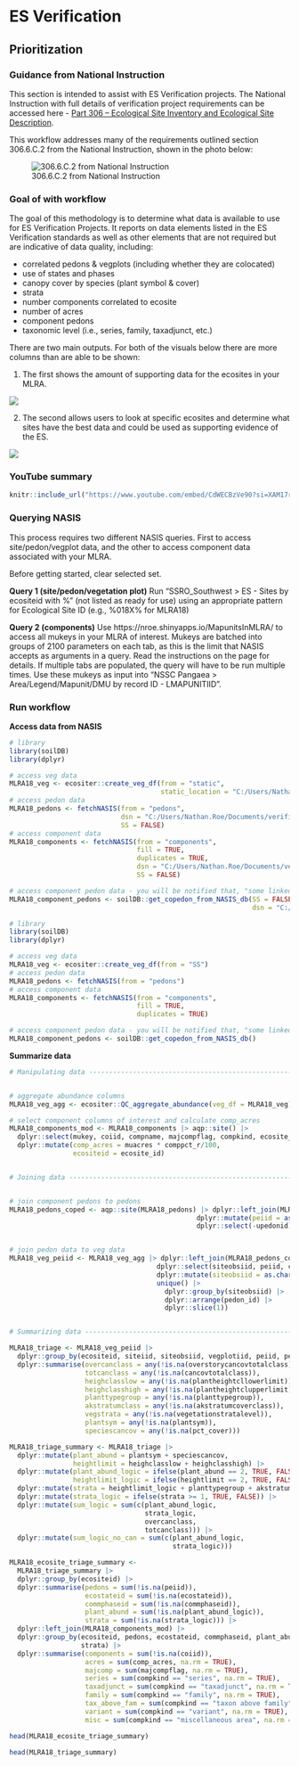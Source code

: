 # ES Verification

## Prioritization

### Guidance from National Instruction

This section is intended to assist with ES Verification projects. The National Instruction with full details of verification project requirements can be accessed here - [Part 306 – Ecological Site Inventory and Ecological Site Description](https://raw.githubusercontent.com/natearoe/ESS_FAQs/main/_book/Title_430_NI.pdf). 

This workflow addresses many of the requirements outlined section 306.6.C.2 from the National Instruction, shown in the photo below:

![306.6.C.2 from National Instruction](images/ES_verification_instruction.JPG)

### Goal of with workflow

The goal of this methodology is to determine what data is available to use for ES Verification Projects. It reports on data elements listed in the ES Verification standards as well as other elements that are not required but are indicative of data quality, including:


* correlated pedons & vegplots (including whether they are colocated)
* use of states and phases
* canopy cover by species (plant symbol & cover)
* strata
* number components correlated to ecosite
* number of acres
* component pedons
* taxonomic level (i.e., series, family, taxadjunct, etc.)

There are two main outputs. For both of the visuals below there are more columns than are able to be shown:

1. The first shows the amount of supporting data for the ecosites in your MLRA. 

![](images/ES_verification_ecosite_level_output.JPG)

2. The second allows users to look at specific ecosites and determine what sites have the best data and could be used as supporting evidence of the ES.

![](images/ES_verification_site_level.JPG)

### YouTube summary

```r
knitr::include_url("https://www.youtube.com/embed/CdWECBzVe90?si=XAM17rCs7NJmFSsd")
```

### Querying NASIS

This process requires two different NASIS queries. First to access site/pedon/vegplot data, and the other to access component data associated with your MLRA.

Before getting started, clear selected set.

**Query 1 (site/pedon/vegetation plot)**
Run "SSRO_Southwest > ES - Sites by ecositeid with %" (not listed as ready for use) using an appropriate pattern for Ecological Site ID (e.g., %018X% for MLRA18)

**Query 2 (components)**
Use https://nroe.shinyapps.io/MapunitsInMLRA/ to access all mukeys in your MLRA of interest. Mukeys are batched into groups of 2100 parameters on each tab, as this is the limit that NASIS accepts as arguments in a query. Read the instructions on the page for details. If multiple tabs are populated, the query will have to be run multiple times. Use these mukeys as input into "NSSC Pangaea > Area/Legend/Mapunit/DMU by record ID - LMAPUNITIID". 

### Run workflow

**Access data from NASIS**
```r
# library
library(soilDB)
library(dplyr)

# access veg data
MLRA18_veg <- ecositer::create_veg_df(from = "static",
                                      static_location = "C:/Users/Nathan.Roe/Documents/verification_projects/MLRA18_verification.sqlite")
# access pedon data
MLRA18_pedons <- fetchNASIS(from = "pedons",
                            dsn = "C:/Users/Nathan.Roe/Documents/verification_projects/MLRA18_verification.sqlite",
                            SS = FALSE)
# access component data
MLRA18_components <- fetchNASIS(from = "components",
                                fill = TRUE,
                                duplicates = TRUE,
                                dsn = "C:/Users/Nathan.Roe/Documents/verification_projects/MLRA18_verification.sqlite",
                                SS = FALSE)

# access component pedon data - you will be notified that, "some linked pedons not in selected set or local database"
MLRA18_component_pedons <- soilDB::get_copedon_from_NASIS_db(SS = FALSE,
                                                             dsn = "C:/Users/Nathan.Roe/Documents/verification_projects/MLRA18_verification.sqlite")

```


```r
# library
library(soilDB)
library(dplyr)

# access veg data
MLRA18_veg <- ecositer::create_veg_df(from = "SS")
# access pedon data
MLRA18_pedons <- fetchNASIS(from = "pedons")
# access component data
MLRA18_components <- fetchNASIS(from = "components",
                                fill = TRUE,
                                duplicates = TRUE)

# access component pedon data - you will be notified that, "some linked pedons not in selected set or local database"
MLRA18_component_pedons <- soilDB::get_copedon_from_NASIS_db()
```

**Summarize data**
```r
# Manipulating data ------------------------------------------------------


# aggregate abundance columns
MLRA18_veg_agg <- ecositer::QC_aggregate_abundance(veg_df = MLRA18_veg)

# select component columns of interest and calculate comp_acres
MLRA18_components_mod <- MLRA18_components |> aqp::site() |>
  dplyr::select(mukey, coiid, compname, majcompflag, compkind, ecosite_id, muacres, comppct_r) |>
  dplyr::mutate(comp_acres = muacres * comppct_r/100,
                ecositeid = ecosite_id)


# Joining data -----------------------------------------------------------


# join component pedons to pedons
MLRA18_pedons_coped <- aqp::site(MLRA18_pedons) |> dplyr::left_join(MLRA18_component_pedons |>
                                               dplyr::mutate(peiid = as.character(peiid)) |>
                                               dplyr::select(-upedonid))


# join pedon data to veg data
MLRA18_veg_peiid <- MLRA18_veg_agg |> dplyr::left_join(MLRA18_pedons_coped |>
                                     dplyr::select(siteobsiid, peiid, coiid, pedon_id, representative, rvindicator) |>
                                     dplyr::mutate(siteobsiid = as.character(siteobsiid)) |>
                                     unique() |>
                                       dplyr::group_by(siteobsiid) |>
                                       dplyr::arrange(pedon_id) |>
                                       dplyr::slice(1))


# Summarizing data -------------------------------------------------------

MLRA18_triage <- MLRA18_veg_peiid |>
  dplyr::group_by(ecositeid, siteiid, siteobsiid, vegplotiid, peiid, pedon_id, representative, ecostateid, commphaseid) |>
  dplyr::summarise(overcanclass = any(!is.na(overstorycancovtotalclass)),
                   totcanclass = any(!is.na(cancovtotalclass)),
                   heighclasslow = any(!is.na(plantheightcllowerlimit)),
                   heighclasshigh = any(!is.na(plantheightclupperlimit)),
                   planttypegroup = any(!is.na(planttypegroup)),
                   akstratumclass = any(!is.na(akstratumcoverclass)),
                   vegstrata = any(!is.na(vegetationstratalevel)),
                   plantsym = any(!is.na(plantsym)),
                   speciescancov = any(!is.na(pct_cover)))

MLRA18_triage_summary <- MLRA18_triage |>
  dplyr::mutate(plant_abund = plantsym + speciescancov,
                heightlimit = heighclasslow + heighclasshigh) |>
  dplyr::mutate(plant_abund_logic = ifelse(plant_abund == 2, TRUE, FALSE),
                heightlimit_logic = ifelse(heightlimit == 2, TRUE, FALSE)) |>
  dplyr::mutate(strata = heightlimit_logic + planttypegroup + akstratumclass + vegstrata) |>
  dplyr::mutate(strata_logic = ifelse(strata >= 1, TRUE, FALSE)) |>
  dplyr::mutate(sum_logic = sum(c(plant_abund_logic,
                                  strata_logic,
                                  overcanclass,
                                  totcanclass))) |>
  dplyr::mutate(sum_logic_no_can = sum(c(plant_abund_logic,
                                         strata_logic)))

MLRA18_ecosite_triage_summary <-
  MLRA18_triage_summary |>
  dplyr::group_by(ecositeid) |>
  dplyr::summarise(pedons = sum(!is.na(peiid)),
                   ecostateid = sum(!is.na(ecostateid)),
                   commphaseid = sum(!is.na(commphaseid)),
                   plant_abund = sum(!is.na(plant_abund_logic)),
                   strata = sum(!is.na(strata_logic))) |>
  dplyr::left_join(MLRA18_components_mod) |>
  dplyr::group_by(ecositeid, pedons, ecostateid, commphaseid, plant_abund,
                  strata) |>
  dplyr::summarise(components = sum(!is.na(coiid)),
                   acres = sum(comp_acres, na.rm = TRUE),
                   majcomp = sum(majcompflag, na.rm = TRUE),
                   series = sum(compkind == "series", na.rm = TRUE),
                   taxadjunct = sum(compkind == "taxadjunct", na.rm = TRUE),
                   family = sum(compkind == "family", na.rm = TRUE),
                   tax_above_fam = sum(compkind == "taxon above family", na.rm = TRUE),
                   variant = sum(compkind == "variant", na.rm = TRUE),
                   misc = sum(compkind == "miscellaneous area", na.rm = TRUE))
```

```r
head(MLRA18_ecosite_triage_summary)
```

```r
head(MLRA18_triage_summary)
```










